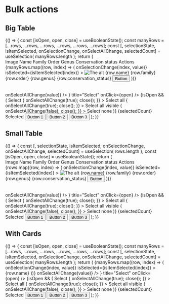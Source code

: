 
<Meta title="Patterns/Bulk Actions" />

# Bulk actions

## Big Table

<Canvas>
  <Story name="Big Table">
    {() => {
      const [isOpen, open, close] = useBooleanState();
      const manyRows = [...rows, ...rows, ...rows, ...rows, ...rows, ...rows];
      const [, selectionState, isItemSelected, onSelectionChange, onSelectAllChange, selectedCount] = useSelection(
        manyRows.length
      );
      return (
        <SpaceContainer height={600} style={{overflow: 'hidden'}}>
          <div style={{flexGrow: 1, overflowY: 'auto'}}>
            <Table isSelectable={true} displayCheckbox={!!selectionState}>
              <Table.Header sticky={0}>
                <Table.HeaderCell>Image</Table.HeaderCell>
                <Table.HeaderCell>Name</Table.HeaderCell>
                <Table.HeaderCell>Family</Table.HeaderCell>
                <Table.HeaderCell>Order</Table.HeaderCell>
                <Table.HeaderCell>Genus</Table.HeaderCell>
                <Table.HeaderCell>Conservation status</Table.HeaderCell>
                <Table.HeaderCell>Actions</Table.HeaderCell>
              </Table.Header>
              <Table.Body>
                {manyRows.map((row, index) => (
                  <Table.Row
                    key={index}
                    onSelectToggle={value => onSelectionChange(index, value)}
                    isSelected={isItemSelected(index)}
                  >
                    <Table.Cell>
                      <Image src={row.image} alt="The alt" />
                    </Table.Cell>
                    <Table.Cell>{row.name}</Table.Cell>
                    <Table.Cell>{row.family}</Table.Cell>
                    <Table.Cell>{row.order}</Table.Cell>
                    <Table.Cell>{row.genus}</Table.Cell>
                    <Table.Cell>
                      <Badge level={row.conservation_status_level}>{row.conservation_status}</Badge>
                    </Table.Cell>
                    <Table.ActionCell>
                      <Button level="primary" ghost>
                        Button
                      </Button>
                    </Table.ActionCell>
                  </Table.Row>
                ))}
              </Table.Body>
            </Table>
          </div>
          <Toolbar isVisible={!!selectionState}>
            <Toolbar.SelectionContainer>
              <Checkbox checked={selectionState} onChange={value => onSelectAllChange(value)} />
              <Dropdown>
                <IconButton
                  size="small"
                  level="tertiary"
                  ghost="borderless"
                  icon={<ArrowDownIcon />}
                  title="Select"
                  onClick={open}
                />
                {isOpen && (
                  <Dropdown.Overlay onClose={close}>
                    <Dropdown.Header>
                      <Dropdown.Title>Select</Dropdown.Title>
                    </Dropdown.Header>
                    <Dropdown.ItemCollection>
                      <Dropdown.Item
                        onClick={() => {
                          onSelectAllChange(true);
                          close();
                        }}
                      >
                        Select all
                      </Dropdown.Item>
                      <Dropdown.Item
                        onClick={() => {
                          onSelectAllChange(true);
                          close();
                        }}
                      >
                        Select all visible
                      </Dropdown.Item>
                      <Dropdown.Item
                        onClick={() => {
                          onSelectAllChange(false);
                          close();
                        }}
                      >
                        Select none
                      </Dropdown.Item>
                    </Dropdown.ItemCollection>
                  </Dropdown.Overlay>
                )}
              </Dropdown>
            </Toolbar.SelectionContainer>
            <Toolbar.LabelContainer>{selectedCount} Selected</Toolbar.LabelContainer>
            <Toolbar.ActionsContainer>
              <Button level="secondary">Button 1</Button>
              <Button level="tertiary">Button 2</Button>
              <Button level="danger">Button 3</Button>
            </Toolbar.ActionsContainer>
          </Toolbar>
        </SpaceContainer>
      );
    }}
  </Story>
</Canvas>

## Small Table

<Canvas>
  <Story name="Small Table">
    {() => {
      const [, selectionState, isItemSelected, onSelectionChange, onSelectAllChange, selectedCount] = useSelection(
        rows.length
      );
      const [isOpen, open, close] = useBooleanState();
      return (
        <SpaceContainer height={400} style={{overflow: 'hidden'}}>
          <div style={{flexGrow: 1, overflowY: 'auto'}}>
            <Table isSelectable={true} displayCheckbox={!!selectionState}>
              <Table.Header>
                <Table.HeaderCell>Image</Table.HeaderCell>
                <Table.HeaderCell>Name</Table.HeaderCell>
                <Table.HeaderCell>Family</Table.HeaderCell>
                <Table.HeaderCell>Order</Table.HeaderCell>
                <Table.HeaderCell>Genus</Table.HeaderCell>
                <Table.HeaderCell>Conservation status</Table.HeaderCell>
                <Table.HeaderCell>Actions</Table.HeaderCell>
              </Table.Header>
              <Table.Body>
                {rows.map((row, index) => (
                  <Table.Row
                    key={index}
                    onSelectToggle={value => onSelectionChange(index, value)}
                    isSelected={isItemSelected(index)}
                  >
                    <Table.Cell>
                      <Image src={row.image} alt="The alt" />
                    </Table.Cell>
                    <Table.Cell>{row.name}</Table.Cell>
                    <Table.Cell>{row.family}</Table.Cell>
                    <Table.Cell>{row.order}</Table.Cell>
                    <Table.Cell>{row.genus}</Table.Cell>
                    <Table.Cell>
                      <Badge level={row.conservation_status_level}>{row.conservation_status}</Badge>
                    </Table.Cell>
                    <Table.ActionCell>
                      <Button level="primary" ghost>
                        Button
                      </Button>
                    </Table.ActionCell>
                  </Table.Row>
                ))}
              </Table.Body>
            </Table>
          </div>
          <Toolbar isVisible={!!selectionState}>
            <Toolbar.SelectionContainer>
              <Checkbox checked={selectionState} onChange={value => onSelectAllChange(value)} />
              <Dropdown>
                <IconButton
                  size="small"
                  level="tertiary"
                  ghost="borderless"
                  icon={<ArrowDownIcon />}
                  title="Select"
                  onClick={open}
                />
                {isOpen && (
                  <Dropdown.Overlay onClose={close}>
                    <Dropdown.Header>
                      <Dropdown.Title>Select</Dropdown.Title>
                    </Dropdown.Header>
                    <Dropdown.ItemCollection>
                      <Dropdown.Item
                        onClick={() => {
                          onSelectAllChange(true);
                          close();
                        }}
                      >
                        Select all
                      </Dropdown.Item>
                      <Dropdown.Item
                        onClick={() => {
                          onSelectAllChange(true);
                          close();
                        }}
                      >
                        Select all visible
                      </Dropdown.Item>
                      <Dropdown.Item
                        onClick={() => {
                          onSelectAllChange(false);
                          close();
                        }}
                      >
                        Select none
                      </Dropdown.Item>
                    </Dropdown.ItemCollection>
                  </Dropdown.Overlay>
                )}
              </Dropdown>
            </Toolbar.SelectionContainer>
            <Toolbar.LabelContainer>{selectedCount} Selected</Toolbar.LabelContainer>
            <Toolbar.ActionsContainer>
              <Button level="secondary">Button 1</Button>
              <Button level="tertiary">Button 2</Button>
              <Button level="danger">Button 3</Button>
            </Toolbar.ActionsContainer>
          </Toolbar>
        </SpaceContainer>
      );
    }}
  </Story>
</Canvas>

## With Cards

<Canvas>
  <Story name="With Cards">
    {() => {
      const [isOpen, open, close] = useBooleanState();
      const manyRows = [...rows, ...rows, ...rows, ...rows, ...rows, ...rows];
      const [, selectionState, isItemSelected, onSelectionChange, onSelectAllChange, selectedCount] = useSelection(
        manyRows.length
      );
      return (
        <SpaceContainer height={500} style={{overflow: 'hidden'}}>
          <CardGrid style={{overflowY: 'auto'}}>
            {manyRows.map((row, index) => (
              <Card
                key={index}
                src={`https://picsum.photos/seed/akeneo${index}/140/140`}
                onSelect={value => onSelectionChange(index, value)}
                isSelected={isItemSelected(index)}
              >
                {row.name}
              </Card>
            ))}
          </CardGrid>
          <Toolbar isVisible={!!selectionState}>
            <Toolbar.SelectionContainer>
              <Checkbox checked={selectionState} onChange={value => onSelectAllChange(value)} />
              <Dropdown>
                <IconButton
                  size="small"
                  level="tertiary"
                  ghost="borderless"
                  icon={<ArrowDownIcon />}
                  title="Select"
                  onClick={open}
                />
                {isOpen && (
                  <Dropdown.Overlay onClose={close}>
                    <Dropdown.Header>
                      <Dropdown.Title>Select</Dropdown.Title>
                    </Dropdown.Header>
                    <Dropdown.ItemCollection>
                      <Dropdown.Item
                        onClick={() => {
                          onSelectAllChange(true);
                          close();
                        }}
                      >
                        Select all
                      </Dropdown.Item>
                      <Dropdown.Item
                        onClick={() => {
                          onSelectAllChange(true);
                          close();
                        }}
                      >
                        Select all visible
                      </Dropdown.Item>
                      <Dropdown.Item
                        onClick={() => {
                          onSelectAllChange(false);
                          close();
                        }}
                      >
                        Select none
                      </Dropdown.Item>
                    </Dropdown.ItemCollection>
                  </Dropdown.Overlay>
                )}
              </Dropdown>
            </Toolbar.SelectionContainer>
            <Toolbar.LabelContainer>{selectedCount} Selected</Toolbar.LabelContainer>
            <Toolbar.ActionsContainer>
              <Button level="secondary">Button 1</Button>
              <Button level="tertiary">Button 2</Button>
              <Button level="danger">Button 3</Button>
            </Toolbar.ActionsContainer>
          </Toolbar>
        </SpaceContainer>
      );
    }}
  </Story>
</Canvas>
